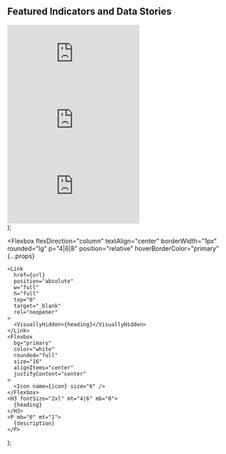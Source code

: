   <Section py="8|12" {...props}>
    <Container>
      <Div textAlign="center|left" flex="1">
        <H2 fontSize="4l|5l" m="0" textDecoration="underline">
          Featured Indicators and Data Stories
        </H2>
      </Div>
      <Grid col="1|2|3" mt="8|10|12" gap="4|6|8">
        <Embed
          id="Assault"
          sx={{
            height: "300px",
            width: "300px",
          }}
          src="https://datawrapper.dwcdn.net/Fh0Y4/5/"
        />
        <Embed
          id="Assault"
          sx={{
            height: "300px",
            width: "300px",
          }}
          src="https://datawrapper.dwcdn.net/UqJz1/4/"
        />
        <Embed
          id="Assault"
          sx={{
            height: "300px",
            width: "300px",
          }}
          src="https://datawrapper.dwcdn.net/gt3kD/3/"
        />
      </Grid>
    </Container>
  </Section>
);

  <Flexbox
    flexDirection="column"
    textAlign="center"
    borderWidth="1px"
    rounded="lg"
    p="4|6|8"
    position="relative"
    hoverBorderColor="primary"
    {...props}
  >
    <Link
      href={url}
      position="absolute"
      w="full"
      h="full"
      top="0"
      target="_blank"
      rel="noopener"
    >
      <VisuallyHidden>{heading}</VisuallyHidden>
    </Link>
    <Flexbox
      bg="primary"
      color="white"
      rounded="full"
      size="16"
      alignItems="center"
      justifyContent="center"
    >
      <Icon name={icon} size="6" />
    </Flexbox>
    <H3 fontSize="2xl" mt="4|6" mb="0">
      {heading}
    </H3>
    <P mb="0" mt="2">
      {description}
    </P>
  </Flexbox>
);
